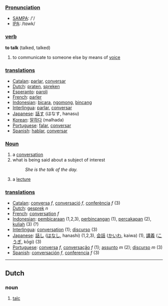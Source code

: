 ===[[Pronunciation]]===
*[[w:SAMPA|SAMPA]]: /'/
*[[w:IPA|IPA]]: /tɑwk/

=== [[verb]] ===
'''to talk''' (talked, talked)

# to communicate to someone else by means of [[voice]]

=== [[translation]]s ===
*[[Catalan]]: [[parlar]], [[conversar]]
*[[Dutch]]: [[praten]], [[spreken]]
*[[Esperanto]]: [[paroli]]
*[[French]]: [[parler]]
*[[Indonesian]]: [[bicara]], [[ngomong]], [[bincang]]
*[[Interlingua]]: [[parlar]], [[conversar]]
*[[Japanese]]: [[話す]] (はなす, hanasu)
*[[Korean]]: [[말하다]] (malhada)
*[[Portuguese]]: [[falar]], [[conversar]]
*[[Spanish]]: [[hablar]], [[conversar]]

===[[Noun]]===

#a [[conversation]]
#what is being said about a subject of interest
#:''She is the talk of the day.''
# a [[lecture]]

=== [[translation]]s ===
*[[Catalan]]: [[conversa]] ''f'', [[conversació]] ''f'', [[conferència]] ''f'' (3)
*[[Dutch]]: [[gesprek]] ''n''
*[[French]]: [[conversation]] ''f''
*[[Indonesian]]:  [[bicara|pembicaraan]] (1,2,3), [[bincang|perbincangan]] (1), [[cakap|percakapan]] (2), [[kuliah]] (3) (?)
*[[Interlingua]]: [[conversation]] (1); [[discurso]] (3)
*[[Japanese]]: [[話し]] ([[はなし]], hanashi) (1,2,3), [[会話]] ([[かいわ]], kaiwa) (1), [[講義]] ([[こうぎ]], kōgi) (3)
*[[Portuguese]]: [[conversa]] ''f'', [[conversação]] ''f'' (1); [[assunto]] ''m'' (2); [[discurso]] ''m'' (3)
*[[Spanish]]: [[conversación]] ''f'', [[conferencia]] ''f'' (3)
----

==Dutch==
===noun===
#[[talc]]